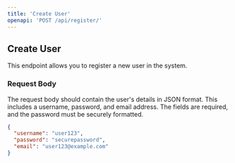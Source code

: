 ```yaml
---
title: 'Create User'
openapi: 'POST /api/register/'
---
```


## Create User

This endpoint allows you to register a new user in the system.

### Request Body

The request body should contain the user's details in JSON format. This includes a username, password, and email address. The fields are required, and the password must be securely formatted.

```json
{
  "username": "user123",
  "password": "securepassword",
  "email": "user123@example.com"
}
